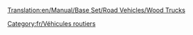 [[Translation:en/Manual/Base Set/Road Vehicles/Wood Trucks]]

{{fr/Vehicule routier|nom      = Camion de bois Witcombe
  |img      = Witcombe_Wood_Truck.png
  |prix     = 4 838£ (9 676$)
  |vitesse  = 48 km/h (30 mph)
  |annualite= 421£ (842$)
  |design   = 1935
  |vie      = 15
  |capacite = 20 tonnes de bois
}}
{{fr/Vehicule routier|nom      = Camion de bois Foster
  |img      = Foster_Wood_Truck.png
  |prix     = 5 617£ (11 234$)
  |vitesse  = 88 km/h (55 mph)
  |annualite= 787£ (1 574$)
  |design   = 1974
  |vie      = 15
  |capacite = 22 tonnes de bois
}}
{{fr/Vehicule routier|nom      = Camion de bois Moreland
  |img      = Moreland_Wood_Truck.png
  |prix     = 6 027£ (12 054$)
  |vitesse  = 112 km/h (70 mph)
  |annualite= 1 125£ (2 250$)
  |design   = 2018
  |vie      = 15
  |capacite = 24 tonnes de bois
}}

[[Category:fr/Véhicules routiers]]